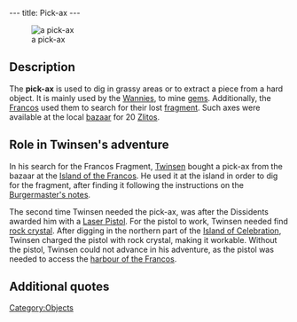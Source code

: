 ---
title: Pick-ax
---

[[Image:Pickax.gif|right|thumb|a pick-ax]]

{{Quote|
Quote=This pick-ax will allow you to dig into the ground or harder materials. With it, you can now locate objects buried underground, or extract materials.|
Character=Official description}}

==Description==
The '''pick-ax''' is used to dig in grassy areas or to extract a piece from a hard object. It is mainly used by the [[Wannies]], to mine [[gems]]. Additionally, the [[Francos]] used them to search for their lost [[Francos fragment|fragment]]. Such axes were available at the local [[Francos bazaar|bazaar]] for 20 [[Zlitos]].

==Role in Twinsen's adventure==
In his search for the Francos Fragment, [[Twinsen]] bought a pick-ax from the bazaar at the [[Island of the Francos]]. He used it at the island in order to dig for the fragment, after finding it following the instructions on the [[Burgermaster's notes]].

The second time Twinsen needed the pick-ax, was after the Dissidents awarded him with a [[Laser Pistol]]. For the pistol to work, Twinsen needed find [[rock crystal]]. After digging in the northern part of the [[Island of Celebration]], Twinsen charged the pistol with rock crystal, making it workable. Without the pistol, Twinsen could not advance in his adventure, as the pistol was needed to access the [[Francos harbour|harbour of the Francos]].

==Additional quotes==
{{Quote|
Quote=You just bought a pick-ax. Use it to dig or detach rocks and pieces of crystal.|
Character=When Twinsen bought the pick-ax}}

[[Category:Objects]]